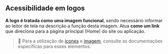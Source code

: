 ## Acessibilidade em logos

**A logo é tratada como uma imagem funcional**, sendo necessário informar ao leitor de tela na descrição a função
desta imagem. Atua **como um link** que direciona para a página principal (Home) do site ou aplicação.

> 📌 Para a utilização de [ícones](?path=/docs/componentes-icon--visao-geral) e [imagem](?path=/docs/guia-de-estilo-imagem--uso-de-imagens), consulte as documentações específicas para esses elementos.
